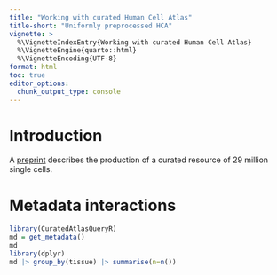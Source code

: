 ```yaml
---
title: "Working with curated Human Cell Atlas"
title-short: "Uniformly preprocessed HCA"
vignette: >
  %\VignetteIndexEntry{Working with curated Human Cell Atlas}
  %\VignetteEngine{quarto::html}
  %\VignetteEncoding{UTF-8}
format: html
toc: true
editor_options: 
  chunk_output_type: console
---
```


# Introduction

A [preprint](https://www.biorxiv.org/content/10.1101/2023.06.08.542671v1.full)
describes the production of a curated resource of 29 million single cells.

# Metadata interactions

```r
library(CuratedAtlasQueryR)
md = get_metadata()
md
library(dplyr)
md |> group_by(tissue) |> summarise(n=n())
```

